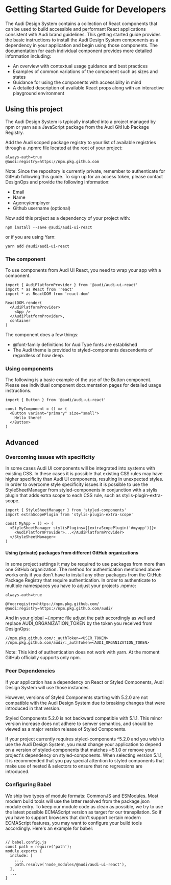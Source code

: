 
<Meta title="In Progress/Getting Started/Developer" />

<style>{`
  .subheading {
    --mediumdark: '#999999';
    font-weight: 900;
    font-size: 13px;
    color: #999;
    letter-spacing: 6px;
    line-height: 24px;
    text-transform: uppercase;
    margin-bottom: 12px;
    margin-top: 40px;
  }

  .link-list {
    display: grid;
    grid-template-columns: 1fr;
    grid-template-rows: 1fr 1fr;
    row-gap: 10px;
  }

  @media (min-width: 620px) {
    .link-list {
      row-gap: 20px;
      column-gap: 20px;
      grid-template-columns: 1fr 1fr;
    }
  }

  @media all and (-ms-high-contrast:none) {
  .link-list {
      display: -ms-grid;
      -ms-grid-columns: 1fr 1fr;
      -ms-grid-rows: 1fr 1fr;
    }
  }

  .link-item {
    display: block;
    padding: 20px 30px 20px 15px;
    border: 1px solid #00000010;
    border-radius: 5px;
    transition: background 150ms ease-out, border 150ms ease-out, transform 150ms ease-out;
    color: #333333;
    display: flex;
    align-items: flex-start;
  }

  .link-item:hover {
    border-color: #1EA7FD50;
    transform: translate3d(0, -3px, 0);
    box-shadow: rgba(0, 0, 0, 0.08) 0 3px 10px 0;
  }

  .link-item:active {
    border-color: #1EA7FD;
    transform: translate3d(0, 0, 0);
  }

  .link-item strong {
    font-weight: 700;
    display: block;
    margin-bottom: 2px;
  }
  
  .link-item img {
    height: 40px;
    width: 40px;
    margin-right: 15px;
    flex: none;
  }

  .link-item span {
    font-size: 14px;
    line-height: 20px;
  }

  .tip {
    display: inline-block;
    border-radius: 1em;
    font-size: 11px;
    line-height: 12px;
    font-weight: 700;
    background: #E7FDD8;
    color: #66BF3C;
    padding: 4px 12px;
    margin-right: 10px;
    vertical-align: top;
  }

  .tip-wrapper {
    font-size: 13px;
    line-height: 20px;
    margin-top: 40px;
    margin-bottom: 40px;
  }

  .tip-wrapper code {
    font-size: 12px;
    display: inline-block;
  }

  
`}</style>

# Getting Started Guide for Developers

The Audi Design System contains a collection of React components that can be used to build accessible and performant
React applications consistent with Audi brand guidelines. This getting started guide provides the basic instructions
to install the Audi Design System components as a dependency in your application and begin using those components.
The documentation for each individual component provides more detailed information including:

- An overview with contextual usage guidance and best practices
- Examples of common variations of the component such as sizes and states
- Guidance for using the components with accessiblity in mind
- A detailed description of available React props along with an interactive playground environment

## Using this project

The Audi Design System is typically installed into a project managed by npm or yarn as a JavaScript package from the Audi GitHub Package Registry.

Add the Audi scoped package registry to your list of available registries through a .npmrc file located at the root of your project:

```
always-auth=true
@audi:registry=https://npm.pkg.github.com
```

Note: Since the repository is currently private, remember to authenticate for GitHub following this guide. To sign up for an access token,
please contact DesignOps and provide the following information:

- Email
- Name
- Agency/employer
- Github username (optional)

Now add this project as a dependency of your project with:

```
npm install --save @audi/audi-ui-react
```

or if you are using Yarn:

```
yarn add @audi/audi-ui-react
```

### The <AudiPlatformProvider> component

To use components from Audi UI React, you need to wrap your app with a <AudiPlatformProvider> component.

```
import { AudiPlatformProvider } from '@audi/audi-ui-react'
import * as React from 'react'
import * as ReactDOM from 'react-dom'

ReactDOM.render(
  <AudiPlatformProvider>
    <App />
  </AudiPlatformProvider>,
  container
)
```

The <AudiPlatformProvider> component does a few things:

- @font-family definitions for AudiType fonts are established
- The Audi theme is provided to styled-components descendents of <AudiPlatformProvider> regardless of how deep.

### Using components

The following is a basic example of the use of the Button component. Please see individual component documentation pages for detailed usage instructions.

```
import { Button } from '@audi/audi-ui-react'

const MyComponent = () => (
  <Button variant="primary" size="small">
    Hello there!
  </Button>
)
```

## Advanced

### Overcoming issues with specificity

In some cases Audi UI components will be integrated into systems with existing CSS. In these cases it is possible that existing CSS rules may have higher
specificity than Audi UI components, resulting in unexpected styles. In order to overcome style specificity issues it is possible to use the StyleSheetManager from
styled-components in conjunction with a stylis plugin that adds extra scope to each CSS rule, such as stylis-plugin-extra-scope.

```
import { StyleSheetManager } from 'styled-components'
import extraScopePlugin from 'stylis-plugin-extra-scope'

const MyApp = () => (
  <StyleSheetManager stylisPlugins={[extraScopePlugin('#myapp')]}>
    <AudiPlatformProvider>...</AudiPlatformProvider>
  </StyleSheetManager>
)
```

#### Using (private) packages from different GitHub organizations

In some project settings it may be required to use packages from more than one GitHub organization. The method for authentication mentioned above works only
if you don't have to install any other packages from the GitHub Package Registry that require authentication. In order to authenticate to multiple namespaces you have to
adjust your projects .npmrc:

```
always-auth=true

@foo:registry=https://npm.pkg.github.com/
@audi:registry=https://npm.pkg.github.com/audi/
```

And in your global ~/.npmrc file adjust the path accordingly as well and replace AUDI_ORGANIZATION_TOKEN by the token you received from DesignOps:

```
//npm.pkg.github.com/:_authToken=<USER_TOKEN>
//npm.pkg.github.com/audi/:_authToken=<AUDI_ORGANIZATION_TOKEN>
```

Note: This kind of authentication does not work with yarn. At the moment GitHub officially supports only npm.

### Peer Dependencies

If your application has a dependency on React or Styled Components, Audi Design System will use those instances.

However, versions of Styled Components starting with 5.2.0 are not compatible with the Audi Design System due to breaking
changes that were introduced in that version.

Styled Components 5.2.0 is not backward compatible with 5.1.1. This minor version increase does not adhere to semver semantics,
and should be viewed as a major version release of Styled Components.

If your project currently requires styled-components ^5.2.0 and you wish to use the Audi Design System, you must change your
application to depend on a version of styled-components that matches ~5.1.0 or remove your project's dependency on styled-components.
When selecting version 5.1.1, it is recommended that you pay special attention to styled components that make use of nested & selectors
to ensure that no regressions are introduced.

### Configuring Babel

We ship two types of module formats: CommonJS and ESModules. Most modern build tools will use the latter resolved from the package.json
module entry. To keep our module code as clean as possible, we try to use the latest possible ECMAScript version as target for our
transpilation. So if you have to support browsers that don't support certain modern ECMAScript features, you may want to configure your build
tools accordingly. Here's an example for babel:

```

// babel.config.js
const path = require('path');
module.exports {
  include: [
    ...,
    path.resolve('node_modules/@audi/audi-ui-react'),
  ],
  ...
}
```
